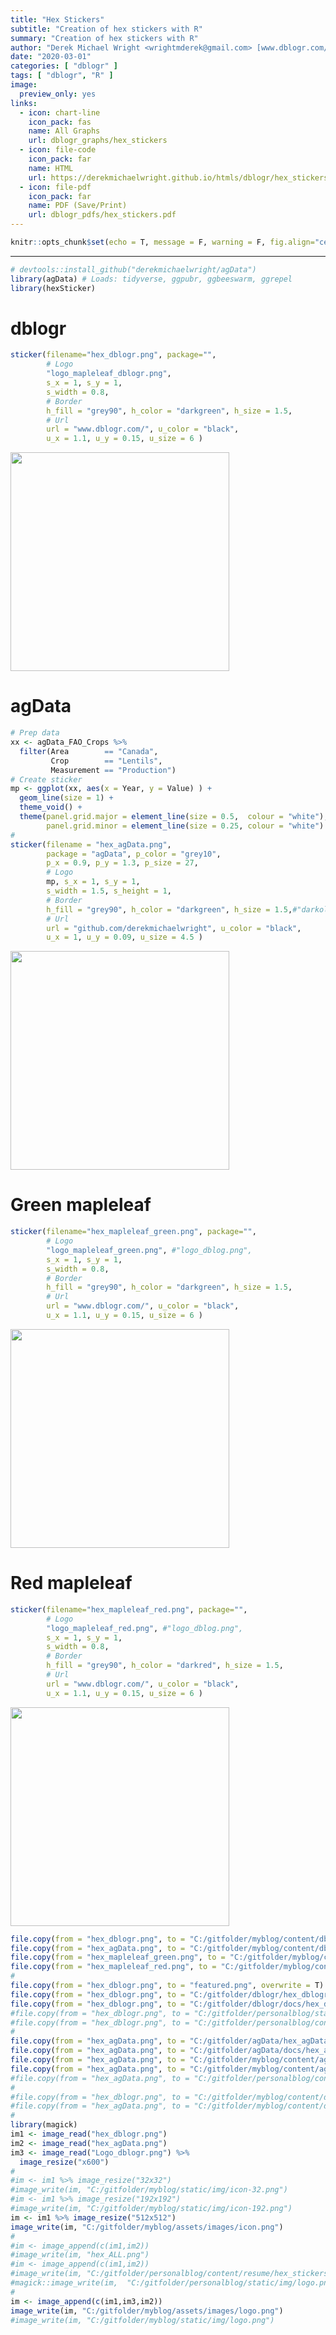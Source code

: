 ```yaml
---
title: "Hex Stickers"
subtitle: "Creation of hex stickers with R"
summary: "Creation of hex stickers with R"
author: "Derek Michael Wright <wrightmderek@gmail.com> [www.dblogr.com/](https://dblogr.netlify.com/)"
date: "2020-03-01"
categories: [ "dblogr" ]
tags: [ "dblogr", "R" ]
image:
  preview_only: yes
links:
  - icon: chart-line
    icon_pack: fas
    name: All Graphs
    url: dblogr_graphs/hex_stickers
  - icon: file-code
    icon_pack: far
    name: HTML
    url: https://derekmichaelwright.github.io/htmls/dblogr/hex_stickers.html
  - icon: file-pdf
    icon_pack: far
    name: PDF (Save/Print)
    url: dblogr_pdfs/hex_stickers.pdf
---
```


```r
knitr::opts_chunk$set(echo = T, message = F, warning = F, fig.align="center")
```

---

```r
# devtools::install_github("derekmichaelwright/agData")
library(agData) # Loads: tidyverse, ggpubr, ggbeeswarm, ggrepel
library(hexSticker)
```

\pagebreak

# dblogr

```r
sticker(filename="hex_dblogr.png", package="",  
        # Logo
        "logo_mapleleaf_dblogr.png", 
        s_x = 1, s_y = 1, 
        s_width = 0.8,
        # Border
        h_fill = "grey90", h_color = "darkgreen", h_size = 1.5,
        # Url
        url = "www.dblogr.com/", u_color = "black",
        u_x = 1.1, u_y = 0.15, u_size = 6 )
```

![](hex_dblogr.png){width=350px}

\pagebreak

# agData

```r
# Prep data
xx <- agData_FAO_Crops %>% 
  filter(Area        == "Canada", 
         Crop        == "Lentils", 
         Measurement == "Production")
# Create sticker
mp <- ggplot(xx, aes(x = Year, y = Value) ) + 
  geom_line(size = 1) + 
  theme_void() +
  theme(panel.grid.major = element_line(size = 0.5,  colour = "white"), 
        panel.grid.minor = element_line(size = 0.25, colour = "white") ) 
#
sticker(filename = "hex_agData.png",
        package = "agData", p_color = "grey10",
        p_x = 0.9, p_y = 1.3, p_size = 27,
        # Logo
        mp, s_x = 1, s_y = 1, 
        s_width = 1.5, s_height = 1,
        # Border 
        h_fill = "grey90", h_color = "darkgreen", h_size = 1.5,#"darkolivegreen"
        # Url
        url = "github.com/derekmichaelwright", u_color = "black",
        u_x = 1, u_y = 0.09, u_size = 4.5 )
```

![](hex_agData.png){width=350px}

\pagebreak

# Green mapleleaf

```r
sticker(filename="hex_mapleleaf_green.png", package="",  
        # Logo
        "logo_mapleleaf_green.png", #"logo_dblog.png", 
        s_x = 1, s_y = 1, 
        s_width = 0.8,
        # Border
        h_fill = "grey90", h_color = "darkgreen", h_size = 1.5,
        # Url
        url = "www.dblogr.com/", u_color = "black",
        u_x = 1.1, u_y = 0.15, u_size = 6 )
```

![](hex_mapleleaf_green.png){width=350px}

\pagebreak

# Red mapleleaf

```r
sticker(filename="hex_mapleleaf_red.png", package="",  
        # Logo
        "logo_mapleleaf_red.png", #"logo_dblog.png", 
        s_x = 1, s_y = 1, 
        s_width = 0.8,
        # Border
        h_fill = "grey90", h_color = "darkred", h_size = 1.5,
        # Url
        url = "www.dblogr.com/", u_color = "black",
        u_x = 1.1, u_y = 0.15, u_size = 6 )
```

![](hex_mapleleaf_red.png){width=350px}

```r
file.copy(from = "hex_dblogr.png", to = "C:/gitfolder/myblog/content/dblogr_graphs/hex_stickers/gallery/gallery/hex_dblogr.png", overwrite = T)
file.copy(from = "hex_agData.png", to = "C:/gitfolder/myblog/content/dblogr_graphs/hex_stickers/gallery/gallery/hex_agData.png", overwrite = T)
file.copy(from = "hex_mapleleaf_green.png", to = "C:/gitfolder/myblog/content/dblogr_graphs/hex_stickers/gallery/gallery/hex_mapleleaf_green.png", overwrite = T)
file.copy(from = "hex_mapleleaf_red.png", to = "C:/gitfolder/myblog/content/dblogr_graphs/hex_stickers/gallery/gallery/hex_mapleleaf_red.png", overwrite = T)
#
file.copy(from = "hex_dblogr.png", to = "featured.png", overwrite = T)
file.copy(from = "hex_dblogr.png", to = "C:/gitfolder/dblogr/hex_dblogr.png", overwrite = T)
file.copy(from = "hex_dblogr.png", to = "C:/gitfolder/dblogr/docs/hex_dblogr.png", overwrite = T)
#file.copy(from = "hex_dblogr.png", to = "C:/gitfolder/personalblog/static/img/logo.png", overwrite = T)
#file.copy(from = "hex_dblogr.png", to = "C:/gitfolder/personalblog/content/resume/hex_dblogr.png", overwrite = T)
#
file.copy(from = "hex_agData.png", to = "C:/gitfolder/agData/hex_agData.png", overwrite = T)
file.copy(from = "hex_agData.png", to = "C:/gitfolder/agData/docs/hex_agData.png", overwrite = T)
file.copy(from = "hex_agData.png", to = "C:/gitfolder/myblog/content/agdata/introduction_to_agdata/hex_agData.png", overwrite = T)
file.copy(from = "hex_agData.png", to = "C:/gitfolder/myblog/content/agdata/introduction_to_agdata/featured.png", overwrite = T)
#file.copy(from = "hex_agData.png", to = "C:/gitfolder/personalblog/content/resume/hex_agData.png", overwrite = T)
#
#file.copy(from = "hex_dblogr.png", to = "C:/gitfolder/myblog/content/dblogr/Hex_Wall/hex_files/dblogr.png", overwrite = T)
#file.copy(from = "hex_agData.png", to = "C:/gitfolder/myblog/content/dblogr/Hex_Wall/hex_files/agData.png", overwrite = T)
#
library(magick)
im1 <- image_read("hex_dblogr.png")
im2 <- image_read("hex_agData.png")
im3 <- image_read("Logo_dblogr.png") %>% 
  image_resize("x600")
#
#im <- im1 %>% image_resize("32x32")
#image_write(im, "C:/gitfolder/myblog/static/img/icon-32.png")
#im <- im1 %>% image_resize("192x192")
#image_write(im, "C:/gitfolder/myblog/static/img/icon-192.png")
im <- im1 %>% image_resize("512x512")
image_write(im, "C:/gitfolder/myblog/assets/images/icon.png")
#
#im <- image_append(c(im1,im2))
#image_write(im, "hex_ALL.png")
#im <- image_append(c(im1,im2))
#image_write(im, "C:/gitfolder/personalblog/content/resume/hex_stickers.png")
#magick::image_write(im,  "C:/gitfolder/personalblog/static/img/logo.png")
#
im <- image_append(c(im1,im3,im2))
image_write(im, "C:/gitfolder/myblog/assets/images/logo.png")
#image_write(im, "C:/gitfolder/myblog/static/img/logo.png")
```
